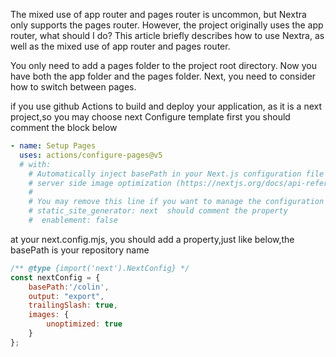The mixed use of app router and pages router is uncommon, but Nextra only supports the pages router. However, the project originally uses the app router, what should I do?
This article briefly describes how to use Nextra, as well as the mixed use of app router and pages router.

You only need to add a pages folder to the project root directory. Now you have both the app folder and the pages folder. Next, you need to consider how to switch between pages.

if you use github Actions to build and deploy your application, as it is a next project,so you may choose next Configure template
first you should comment the block below

```yaml
- name: Setup Pages
  uses: actions/configure-pages@v5
  # with:
    # Automatically inject basePath in your Next.js configuration file and disable
    # server side image optimization (https://nextjs.org/docs/api-reference/next/image#unoptimized).
    #
    # You may remove this line if you want to manage the configuration yourself.
    # static_site_generator: next  should comment the property
    #  enablement: false
```
at your next.config.mjs, you should add a property,just like below,the basePath is your repository name

```javascript
/** @type {import('next').NextConfig} */
const nextConfig = {
    basePath:'/colin',
    output: "export",
    trailingSlash: true,
    images: {
        unoptimized: true
    }
};
```

